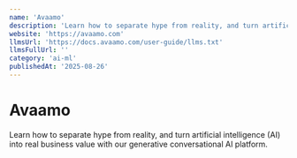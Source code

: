 ```yaml
---
name: 'Avaamo'
description: 'Learn how to separate hype from reality, and turn artificial intelligence (AI) into real business value with our generative conversational AI platform.'
website: 'https://avaamo.com'
llmsUrl: 'https://docs.avaamo.com/user-guide/llms.txt'
llmsFullUrl: ''
category: 'ai-ml'
publishedAt: '2025-08-26'
---
```


# Avaamo

Learn how to separate hype from reality, and turn artificial intelligence (AI) into real business value with our generative conversational AI platform.
